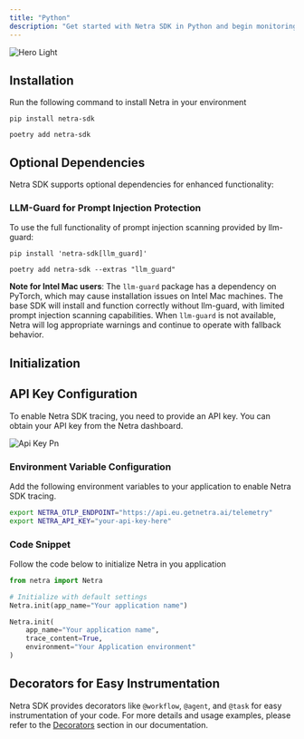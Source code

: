 ```yaml
---
title: "Python"
description: "Get started with Netra SDK in Python and begin monitoring your AI applications in just a few minutes"
---
```


<img
  className="block dark:hidden"
  src="/images/hero-light.png"
  alt="Hero Light"
/>

## Installation

Run the following command to install Netra in your environment

<CodeGroup>

```shellscript pip
pip install netra-sdk
```


```shellscript poetry
poetry add netra-sdk
```

</CodeGroup>

## Optional Dependencies

Netra SDK supports optional dependencies for enhanced functionality:

### LLM-Guard for Prompt Injection Protection

To use the full functionality of prompt injection scanning provided by llm-guard:

<CodeGroup>

```shellscript pip
pip install 'netra-sdk[llm_guard]'
```


```shellscript poetry
poetry add netra-sdk --extras "llm_guard"
```

</CodeGroup>

**Note for Intel Mac users**: The `llm-guard` package has a dependency on PyTorch, which may cause installation issues on Intel Mac machines. The base SDK will install and function correctly without llm-guard, with limited prompt injection scanning capabilities. When `llm-guard` is not available, Netra will log appropriate warnings and continue to operate with fallback behavior.

## Initialization

## API Key Configuration

To enable Netra SDK tracing, you need to provide an API key. You can obtain your API key from the Netra dashboard.

![Api Key Pn](/images/api-key.png)

### Environment Variable Configuration

Add the following environment variables to your application to enable Netra SDK tracing.

```bash
export NETRA_OTLP_ENDPOINT="https://api.eu.getnetra.ai/telemetry"
export NETRA_API_KEY="your-api-key-here"
```

### Code Snippet

Follow the code below to initialize Netra in you application

<CodeGroup>

```python Python
from netra import Netra

# Initialize with default settings
Netra.init(app_name="Your application name")

Netra.init(
    app_name="Your application name",
    trace_content=True,
    environment="Your Application environment"
)
```

</CodeGroup>

## Decorators for Easy Instrumentation

Netra SDK provides decorators like `@workflow`, `@agent`, and `@task` for easy instrumentation of your code. For more details and usage examples, please refer to the [Decorators](/tracing/decorators) section in our documentation.